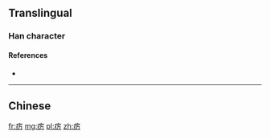 {{also|癘}}
==Translingual==

===Han character===
{{Han char|rn=104|rad=疒|as=03|sn=8|four=|canj=KMS|ids=⿸疒万}}

====References====
* {{Han ref|kx=0769.221|hdz=42660.110|uh=75A0|ud=30112}}

----

==Chinese==
{{zh-see|癘}}

[[fr:疠]]
[[mg:疠]]
[[pl:疠]]
[[zh:疠]]